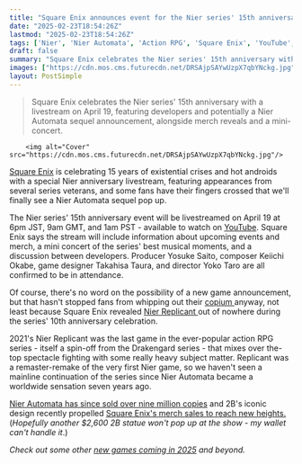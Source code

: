 ```yaml
---
title: "Square Enix announces event for the Nier series' 15th anniversary, and fans are hoping Nier Automata will finally get a sequel after 7 years"
date: "2025-02-23T18:54:26Z"
lastmod: "2025-02-23T18:54:26Z"
tags: ['Nier', 'Nier Automata', 'Action RPG', 'Square Enix', 'YouTube', 'Livestream', 'Anniversary']
draft: false
summary: "Square Enix celebrates the Nier series' 15th anniversary with a livestream on April 19, featuring developers and potentially a Nier Automata sequel announcement, alongside merch reveals and a mini-concert."
images: ["https://cdn.mos.cms.futurecdn.net/DRSAjpSAYwUzpX7qbYNckg.jpg"]
layout: PostSimple
---
```

> Square Enix celebrates the Nier series' 15th anniversary with a livestream on April 19, featuring developers and potentially a Nier Automata sequel announcement, alongside merch reveals and a mini-concert.


        <img alt="Cover" src="https://cdn.mos.cms.futurecdn.net/DRSAjpSAYwUzpX7qbYNckg.jpg"/>
        
[Square Enix](https://www.gamesradar.com/tag/square_enix/) is celebrating 15 years of existential crises and hot androids with a special Nier anniversary livestream, featuring appearances from several series veterans, and some fans have their fingers crossed that we'll finally see a Nier Automata sequel pop up.

The Nier series' 15th anniversary event will be livestreamed on April 19 at 6pm JST, 9am GMT, and 1am PST - available to watch on [YouTube](https://www.gamesradar.com/tag/youtube/). Square Enix says the stream will include information about upcoming events and merch, a mini concert of the series' best musical moments, and a discussion between developers. Producer Yosuke Saito, composer Keiichi Okabe, game designer Takahisa Taura, and director Yoko Taro are all confirmed to be in attendance.

Of course, there's no word on the possibility of a new game announcement, but that hasn't stopped fans from whipping out their [copium ](https://www.reddit.com/r/nier/comments/1iw5jxp/nier_series_15th_anniversary_livestream_and_mini/)anyway, not least because Square Enix revealed [Nier Replicant ](https://www.gamesradar.com/theres-an-upgraded-nier-replicant-coming-to-pc-ps4-and-xbox-one-later-this-year/)out of nowhere during the series' 10th anniversary celebration.

2021's Nier Replicant was the last game in the ever-popular action RPG series - itself a spin-off from the Drakengard series - that mixes over the-top spectacle fighting with some really heavy subject matter. Replicant was a remaster-remake of the very first Nier game, so we haven't seen a mainline continuation of the series since Nier Automata became a worldwide sensation seven years ago.

[Nier Automata has since sold over nine million copies](https://www.gamesradar.com/games/action-rpg/dystopian-smash-hit-nier-automata-reaches-9-million-copies-sold/) and 2B's iconic design recently propelled [Square Enix's merch sales to reach new heights.](https://www.gamesradar.com/games/final-fantasy/square-enix-points-to-tifa-and-this-usd2-600-nier-automata-2b-statue-for-driving-its-strong-merch-sales-and-i-need-to-know-how-many-of-you-bought-it/) (*Hopefully another $2,600 2B statue won't pop up at the show - my wallet can't handle it*.)

*Check out some other *[<em>new games coming in 2025</em>](https://www.gamesradar.com/video-game-release-dates/)* and beyond.*
        